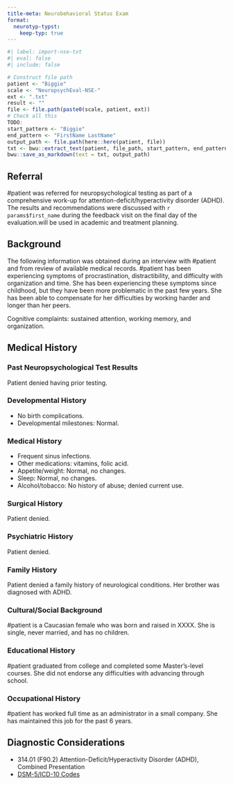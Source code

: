 ```yaml
---
title-meta: Neurobehavioral Status Exam
format:
  neurotyp-typst:
    keep-typ: true
---
```


```r
#| label: import-nse-txt
#| eval: false
#| include: false

# Construct file path
patient <- "Biggie"
scale <- "NeuropsychEval-NSE-"
ext <- ".txt"
result <- ""
file <- file.path(paste0(scale, patient, ext))
# Check all this
TODO:
start_pattern <- "Biggie"
end_pattern <- "FirstName LastName"
output_path <- file.path(here::here(patient, file))
txt <- bwu::extract_text(patient, file_path, start_pattern, end_pattern)
bwu::save_as_markdown(text = txt, output_path)
```

## Referral

#patient was referred for neuropsychological testing as part of a comprehensive
work-up for attention-deficit/hyperactivity disorder (ADHD). The results and
recommendations were discussed with `r params$first_name` during the feedback
visit on the final day of the evaluation.will be used in academic and treatment
planning.

## Background

The following information was obtained during an interview with #patient and from
review of available medical records. #patient has been experiencing symptoms of
procrastination, distractibility, and difficulty with organization and time.
She has been experiencing these symptoms since childhood, but they have been
more problematic in the past few years. She has been able to compensate for her
difficulties by working harder and longer than her peers.

Cognitive complaints: sustained attention, working memory, and organization.

## Medical History

### Past Neuropsychological Test Results

Patient denied having prior testing.

### Developmental History

- No birth complications.
- Developmental milestones: Normal.

### Medical History

-   Frequent sinus infections.
-   Other medications: vitamins, folic acid.
-   Appetite/weight: Normal, no changes.
-   Sleep: Normal, no changes.
-   Alcohol/tobacco: No history of abuse; denied current use.

### Surgical History

Patient denied.

### Psychiatric History

Patient denied.

### Family History

Patient denied a family history of neurological conditions. Her brother was
diagnosed with ADHD.

### Cultural/Social Background

#patient is a Caucasian female who was born and raised in XXXX. She is single,
never married, and has no children.

### Educational History

#patient graduated from college and completed some Master's-level courses. She
did not endorse any difficulties with advancing through school.

### Occupational History

#patient has worked full time as an administrator in a small company. She has
maintained this job for the past 6 years.

## Diagnostic Considerations

- 314.01 (F90.2) Attention-Deficit/Hyperactivity Disorder (ADHD), Combined
  Presentation
- [DSM-5/ICD-10 Codes](03.01_dsm5_icd10_dx.md)
